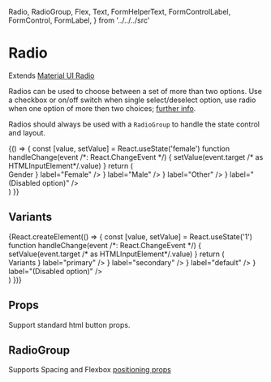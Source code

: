   Radio,
  RadioGroup,
  Flex,
  Text,
  FormHelperText,
  FormControlLabel,
  FormControl,
  FormLabel,
} from '../../../src'

<Meta title="Components|Radio" component={Radio} />

# Radio

Extends [Material UI Radio](https://material-ui.com/components/radio-buttons/)

Radios can be used to choose between a set of more than two options.
Use a checkbox or on/off switch when single select/deselect option,
use radio when one option of more then two choices; [further info](https://www.nngroup.com/articles/checkboxes-vs-radio-buttons/).

Radios should always be used with a `RadioGroup` to handle the state control and layout.

<Preview>
  <Story name="default">
    {() => {
      const [value, setValue] = React.useState('female')
      function handleChange(event /*: React.ChangeEvent<HTMLInputElement> */) {
        setValue(event.target /* as HTMLInputElement*/.value)
      }
      return (
        <div>
          <FormControl component="fieldset">
            <FormLabel component="legend">Gender</FormLabel>
            <RadioGroup
              aria-label="gender"
              name="gender1"
              value={value}
              onChange={handleChange}
            >
              <FormControlLabel
                value="female"
                color="primary"
                control={<Radio color="primary" />}
                label="Female"
              />
              <FormControlLabel
                value="male"
                control={<Radio color="primary" />}
                label="Male"
              />
              <FormControlLabel
                value="other"
                control={<Radio color="primary" />}
                label="Other"
              />
              <FormControlLabel
                value="disabled"
                disabled
                control={<Radio color="primary" />}
                label="(Disabled option)"
              />
            </RadioGroup>
          </FormControl>
        </div>
      )
    }}
  </Story>
</Preview>

## Variants

<Preview>
  <Story name="variants">
    {React.createElement(() => {
      const [value, setValue] = React.useState('1')
      function handleChange(event /*: React.ChangeEvent<HTMLInputElement> */) {
        setValue(event.target /* as HTMLInputElement*/.value)
      }
      return (
        <div>
          <FormControl component="fieldset">
            <FormLabel component="legend">Variants</FormLabel>
            <RadioGroup name="radio" value={value} onChange={handleChange}>
              <FormControlLabel
                value="primary"
                control={<Radio color="primary" />}
                label="primary"
              />
              <FormControlLabel
                value="secondary"
                control={<Radio color="secondary" />}
                label="secondary"
              />
              <FormControlLabel
                value="default"
                control={<Radio color="default" />}
                label="default"
              />
              <FormControlLabel
                value={value}
                disabled
                control={<Radio color={value} />}
                label="(Disabled option)"
              />
            </RadioGroup>
          </FormControl>
        </div>
      )
    })}
  </Story>
</Preview>

## Props

Support standard html button props.

<Props of={RadioDocs} />

## RadioGroup

Supports Spacing and Flexbox [positioning props](/components/?path=/docs/design-system-positioning--page)

<Props of={RadioGroupDocs} />
